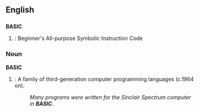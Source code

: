==English==
==={{Acronym}}===
'''BASIC'''
#{{cattag|computing}}: Beginner's All-purpose Symbolic Instruction Code
{{wikipedia}}
===Noun===
'''BASIC'''
#{{cattag|computing}}: A family of third-generation computer programming languages (c.1964 on).
#:''Many programs were written for the Sinclair Spectrum computer in '''BASIC'''.''